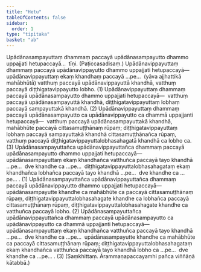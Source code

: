 ```yaml
---
title: "Hetu"
tableOfContents: false
sidebar:
  order: 1
type: "tipitaka"
basket: "ab"
---
```



<DynamicBreadcrumb />

<Division number="57">

<Paragraph number="3672">
Upādānasampayuttaṃ dhammaṃ paccayā upādānasampayutto dhammo uppajjati hetupaccayā…  tīṇi. (Paṭiccasadisaṃ.)
</Paragraph>

<Paragraph number="3673">
Upādānavippayuttaṃ dhammaṃ paccayā upādānavippayutto dhammo uppajjati hetupaccayā—  upādānavippayuttaṃ ekaṃ khandhaṃ paccayā …pe…  (yāva ajjhattikā mahābhūtā) vatthuṃ paccayā upādānavippayuttā khandhā, vatthuṃ paccayā diṭṭhigatavippayutto lobho. (1)
</Paragraph>

<Paragraph number="3674">
Upādānavippayuttaṃ dhammaṃ paccayā upādānasampayutto dhammo uppajjati hetupaccayā—  vatthuṃ paccayā upādānasampayuttā khandhā, diṭṭhigatavippayuttaṃ lobhaṃ paccayā sampayuttakā khandhā. (2)
</Paragraph>

<Paragraph number="3675">
Upādānavippayuttaṃ dhammaṃ paccayā upādānasampayutto ca upādānavippayutto ca dhammā uppajjanti hetupaccayā—  vatthuṃ paccayā upādānasampayuttakā khandhā, mahābhūte paccayā cittasamuṭṭhānaṃ rūpaṃ; diṭṭhigatavippayuttaṃ lobhaṃ paccayā sampayuttakā khandhā cittasamuṭṭhānañca rūpaṃ, vatthuṃ paccayā diṭṭhigatavippayuttalobhasahagatā khandhā ca lobho ca. (3)
</Paragraph>

</Division>
<Division number="58">

<Paragraph number="3676">
Upādānasampayuttañca upādānavippayuttañca dhammaṃ paccayā upādānasampayutto dhammo uppajjati hetupaccayā—  upādānasampayuttaṃ ekaṃ khandhañca vatthuñca paccayā tayo khandhā …pe…  dve khandhe ca …pe…  diṭṭhigatavippayuttalobhasahagataṃ ekaṃ khandhañca lobhañca paccayā tayo khandhā …pe…  dve khandhe ca …pe… . (1)
</Paragraph>

<Paragraph number="3677">
Upādānasampayuttañca upādānavippayuttañca dhammaṃ paccayā upādānavippayutto dhammo uppajjati hetupaccayā—  upādānasampayutte khandhe ca mahābhūte ca paccayā cittasamuṭṭhānaṃ rūpaṃ, diṭṭhigatavippayuttalobhasahagate khandhe ca lobhañca paccayā cittasamuṭṭhānaṃ rūpaṃ, diṭṭhigatavippayuttalobhasahagate khandhe ca vatthuñca paccayā lobho. (2)
</Paragraph>

<Paragraph number="3678">
Upādānasampayuttañca upādānavippayuttañca dhammaṃ paccayā upādānasampayutto ca upādānavippayutto ca dhammā uppajjanti hetupaccayā—  upādānasampayuttaṃ ekaṃ khandhañca vatthuñca paccayā tayo khandhā …pe…  dve khandhe ca …pe…  upādānasampayutte khandhe ca mahābhūte ca paccayā cittasamuṭṭhānaṃ rūpaṃ; diṭṭhigatavippayuttalobhasahagataṃ ekaṃ khandhañca vatthuñca paccayā tayo khandhā lobho ca …pe…  dve khandhe ca …pe… . (3) (Saṃkhittaṃ. Ārammaṇapaccayamhi pañca viññāṇā kātabbā.)
</Paragraph>
</Division>